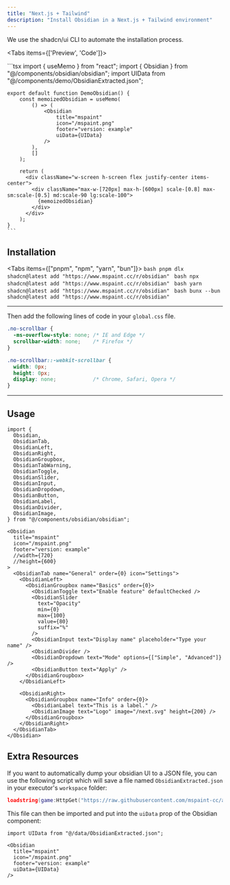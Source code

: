 ```yaml
---
title: "Next.js + Tailwind"
description: "Install Obsidian in a Next.js + Tailwind environment"
---
```



We use the shadcn/ui CLI to automate the installation process.

<Tabs items={['Preview', 'Code']}>
  <Tab value="Preview">
    <div className="flex flex-col gap-4 border rounded-lg p-4 min-h-[450px] relative">
        <div className="flex items-center justify-between px-2">
            <div />
            <OpenInV0Button name="obsidian-demo" className="w-fit" />
        </div>
        <div className="flex items-center justify-center min-h-[500px] relative">
            <div className="max-w-[720px] max-h-[600px] scale-[0.8] max-sm:scale-[0.5] md:scale-90 lg:scale-100">
            <DemoObsidian />
            </div>
        </div>
    </div>
  </Tab>

  <Tab value="Code">
    ```tsx
    import { useMemo } from "react";
    import { Obsidian } from "@/components/obsidian/obsidian";
    import UIData from "@/components/demo/ObsidianExtracted.json";

    export default function DemoObsidian() {
        const memoizedObsidian = useMemo(
            () => (
                <Obsidian
                    title="mspaint"
                    icon="/mspaint.png"
                    footer="version: example"
                    uiData={UIData}
                />
            ),
            []
        );

        return (
          <div className="w-screen h-screen flex justify-center items-center">
            <div className="max-w-[720px] max-h-[600px] scale-[0.8] max-sm:scale-[0.5] md:scale-90 lg:scale-100">
              {memoizedObsidian}
            </div>
          </div>
        );
    }
    ```

  </Tab>
</Tabs>

## Installation

<Tabs items={["pnpm", "npm", "yarn", "bun"]}>
  <Tab value="pnpm">
    ```bash
    pnpm dlx shadcn@latest add "https://www.mspaint.cc/r/obsidian"
    ```
  </Tab>
  <Tab value="npm">
    ```bash
    npx shadcn@latest add "https://www.mspaint.cc/r/obsidian"
    ```
  </Tab>
  <Tab value="yarn">
    ```bash
    yarn shadcn@latest add "https://www.mspaint.cc/r/obsidian"
    ```
  </Tab>
  <Tab value="bun">
    ```bash
    bunx --bun shadcn@latest add "https://www.mspaint.cc/r/obsidian"
    ```
  </Tab>
</Tabs>

---

Then add the following lines of code in your `global.css` file.
```css
.no-scrollbar {
  -ms-overflow-style: none; /* IE and Edge */
  scrollbar-width: none;    /* Firefox */
}

.no-scrollbar::-webkit-scrollbar {
  width: 0px;
  height: 0px;
  display: none;            /* Chrome, Safari, Opera */
}
```

---

## Usage

```tsx
import {
  Obsidian,
  ObsidianTab,
  ObsidianLeft,
  ObsidianRight,
  ObsidianGroupbox,
  ObsidianTabWarning,
  ObsidianToggle,
  ObsidianSlider,
  ObsidianInput,
  ObsidianDropdown,
  ObsidianButton,
  ObsidianLabel,
  ObsidianDivider,
  ObsidianImage,
} from "@/components/obsidian/obsidian";
```

```tsx
<Obsidian
  title="mspaint"
  icon="/mspaint.png"
  footer="version: example"
  //width={720}
  //height={600}
>
  <ObsidianTab name="General" order={0} icon="Settings">
    <ObsidianLeft>
      <ObsidianGroupbox name="Basics" order={0}>
        <ObsidianToggle text="Enable feature" defaultChecked />
        <ObsidianSlider
          text="Opacity"
          min={0}
          max={100}
          value={80}
          suffix="%"
        />
        <ObsidianInput text="Display name" placeholder="Type your name" />
        <ObsidianDivider />
        <ObsidianDropdown text="Mode" options={["Simple", "Advanced"]} />
        <ObsidianButton text="Apply" />
      </ObsidianGroupbox>
    </ObsidianLeft>

    <ObsidianRight>
      <ObsidianGroupbox name="Info" order={0}>
        <ObsidianLabel text="This is a label." />
        <ObsidianImage text="Logo" image="/next.svg" height={200} />
      </ObsidianGroupbox>
    </ObsidianRight>
  </ObsidianTab>
</Obsidian>
```

## Extra Resources
If you want to automatically dump your obsidian UI to a JSON file, you can use the following script which will save a file named `ObsidianExtracted.json` in your executor's `workspace` folder:
```lua
loadstring(game:HttpGet("https://raw.githubusercontent.com/mspaint-cc/assets/refs/heads/main/uidata/extractor.lua"))()
```
This file can then be imported and put into the `uiData` prop of the Obsidian component:
```tsx
import UIData from "@/data/ObsidianExtracted.json";

<Obsidian
  title="mspaint"
  icon="/mspaint.png"
  footer="version: example"
  uiData={UIData}
/>
```